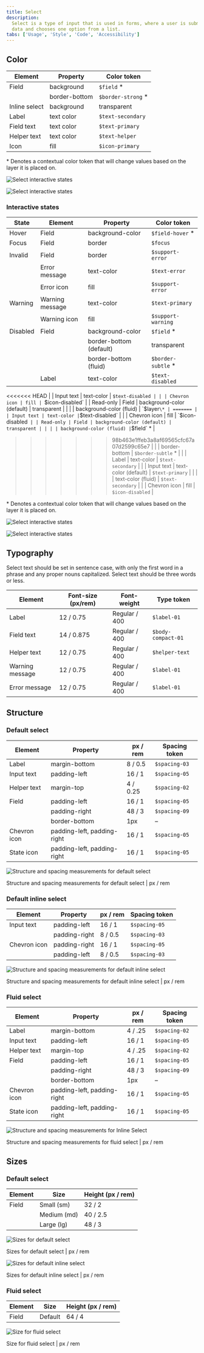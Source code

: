 ```yaml
---
title: Select
description:
  Select is a type of input that is used in forms, where a user is submitting
  data and chooses one option from a list.
tabs: ['Usage', 'Style', 'Code', 'Accessibility']
---
```


## Color

| Element       | Property      | Color token         |
| ------------- | ------------- | ------------------- |
| Field         | background    | `$field` \*         |
|               | border-bottom | `$border-strong` \* |
| Inline select | background    | transparent         |
| Label         | text color    | `$text-secondary`   |
| Field text    | text color    | `$text-primary`     |
| Helper text   | text color    | `$text-helper`      |
| Icon          | fill          | `$icon-primary`     |

<Caption>
  * Denotes a contextual color token that will change values based on the layer
  it is placed on.
</Caption>

<Row>
<Column colLg={8}>

<Tabs>

<Tab label="Default">

![Select interactive states](images/select-style-color-fixed.png)

</Tab>

<Tab label="Fluid">

![Select interactive states](images/select-style-color-fluid.png)

</Tab>

</Tabs>

</Column>
</Row>

### Interactive states

| State    | Element         | Property                | Color token         |
| -------- | --------------- | ----------------------- | ------------------- |
| Hover    | Field           | background-color        | `$field-hover` \*   |
| Focus    | Field           | border                  | `$focus`            |
| Invalid  | Field           | border                  | `$support-error`    |
|          | Error message   | text-color              | `$text-error`       |
|          | Error icon      | fill                    | `$support-error`    |
| Warning  | Warning message | text-color              | `$text-primary`     |
|          | Warning icon    | fill                    | `$support-warning`  |
| Disabled | Field           | background-color        | `$field` \*         |
|          |                 | border-bottom (default) | transparent         |
|          |                 | border-bottom (fluid)   | `$border-subtle` \* |
|          | Label           | text-color              | `$text-disabled`    |

<<<<<<< HEAD | | Input text | text-color |
`$text-disabled | | | Chevron icon | fill | `$icon-disabled`    |
| Read-only | Field           | background-color (default) | transparent         |
|           |                 | background-color (fluid)   | `$layer`\* | ======= | | Input text | text-color |`$text-disabled`    |
|           | Chevron icon    | fill                       | `$icon-disabled` | | Read-only | Field | background-color (default) | transparent | | | | background-color (fluid) |`$field` \*
|

> > > > > > > 98b463e1ffeb3a8af69565cfc67a07d2599c65e7 | | | border-bottom |
> > > > > > > `$border-subtle` \* | | | Label | text-color | `$text-secondary` |
> > > > > > > | | Input text | text-color (default) | `$text-primary` | | | |
> > > > > > > text-color (fluid) | `$text-secondary` | | | Chevron icon | fill |
> > > > > > > `$icon-disabled` |

<Caption>
  * Denotes a contextual color token that will change values based on the layer
  it is placed on.
</Caption>

<Row>
<Column colLg={8}>

<Tabs>

<Tab label="Default">

![Select interactive states](images/select-style-states-fixed.png)

</Tab>

<Tab label="Fluid">

![Select interactive states](images/select-style-states-fluid.png)

</Tab>

</Tabs>

</Column>
</Row>

## Typography

Select text should be set in sentence case, with only the first word in a phrase
and any proper nouns capitalized. Select text should be three words or less.

| Element         | Font-size (px/rem) | Font-weight   | Type token         |
| --------------- | ------------------ | ------------- | ------------------ |
| Label           | 12 / 0.75          | Regular / 400 | `$label-01`        |
| Field text      | 14 / 0.875         | Regular / 400 | `$body-compact-01` |
| Helper text     | 12 / 0.75          | Regular / 400 | `$helper-text`     |
| Warning message | 12 / 0.75          | Regular / 400 | `$label-01`        |
| Error message   | 12 / 0.75          | Regular / 400 | `$label-01`        |

## Structure

### Default select

| Element      | Property                    | px / rem | Spacing token |
| ------------ | --------------------------- | -------- | ------------- |
| Label        | margin-bottom               | 8 / 0.5  | `$spacing-03` |
| Input text   | padding-left                | 16 / 1   | `$spacing-05` |
| Helper text  | margin-top                  | 4 / 0.25 | `$spacing-02` |
| Field        | padding-left                | 16 / 1   | `$spacing-05` |
|              | padding-right               | 48 / 3   | `$spacing-09` |
|              | border-bottom               | 1px      | –             |
| Chevron icon | padding-left, padding-right | 16 / 1   | `$spacing-05` |
| State icon   | padding-left, padding-right | 16 / 1   | `$spacing-05` |

<div className="image--fixed">

![Structure and spacing measurements for default select](images/select-style-structure-default-fixed.png)

</div>

<Caption>
  Structure and spacing measurements for default select | px / rem
</Caption>

### Default inline select

| Element      | Property      | px / rem | Spacing token |
| ------------ | ------------- | -------- | ------------- |
| Input text   | padding-left  | 16 / 1   | `$spacing-05` |
|              | padding-right | 8 / 0.5  | `$spacing-03` |
| Chevron icon | padding-right | 16 / 1   | `$spacing-05` |
|              | padding-left  | 8 / 0.5  | `$spacing-03` |

<div className="image--fixed">

![Structure and spacing measurements for default inline select](images/select-style-structure-inline-fixed.png)

</div>

<Caption>
  Structure and spacing measurements for default inline select | px / rem
</Caption>

### Fluid select

| Element      | Property                    | px / rem | Spacing token |
| ------------ | --------------------------- | -------- | ------------- |
| Label        | margin-bottom               | 4 / .25  | `$spacing-02` |
| Input text   | padding-left                | 16 / 1   | `$spacing-05` |
| Helper text  | margin-top                  | 4 / .25  | `$spacing-02` |
| Field        | padding-left                | 16 / 1   | `$spacing-05` |
|              | padding-right               | 48 / 3   | `$spacing-09` |
|              | border-bottom               | 1px      | –             |
| Chevron icon | padding-left, padding-right | 16 / 1   | `$spacing-05` |
| State icon   | padding-left, padding-right | 16 / 1   | `$spacing-05` |

<div className="image--fixed">

![Structure and spacing measurements for Inline Select](images/select-style-structure-default-fluid.png)

</div>

<Caption>
  Structure and spacing measurements for fluid select | px / rem
</Caption>

## Sizes

### Default select

| Element | Size        | Height (px / rem) |
| ------- | ----------- | ----------------- |
| Field   | Small (sm)  | 32 / 2            |
|         | Medium (md) | 40 / 2.5          |
|         | Large (lg)  | 48 / 3            |

<div className="image--fixed">

![Sizes for default select](images/select-style-sizes-default.png)

</div>

<Caption>Sizes for default select | px / rem</Caption>

<div className="image--fixed">

![Sizes for default inline select](images/select-style-sizes-default-inline.png)

</div>

<Caption>Sizes for default inline select | px / rem</Caption>

### Fluid select

| Element | Size    | Height (px / rem) |
| ------- | ------- | ----------------- |
| Field   | Default | 64 / 4            |

<div className="image--fixed">

![Size for fluid select](images/select-style-sizes-fluid.png)

</div>

<Caption>Size for fluid select | px / rem</Caption>
